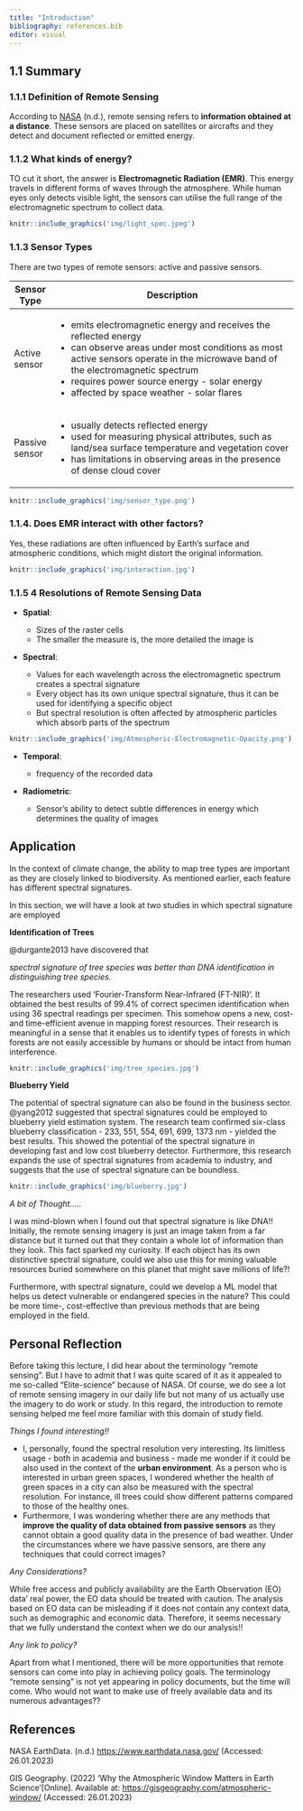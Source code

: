 ```yaml
---
title: "Introduction"
bibliography: references.bib
editor: visual
---
```


<h2>1.1 Summary</h2>

<h3>1.1.1 Definition of Remote Sensing</h3>

According to [NASA](https://www.earthdata.nasa.gov/learn/backgrounders/remote-sensing#:~:text=Remote%20sensing%20is%20the%20acquiring,record%20reflected%20or%20emitted%20energy.) (n.d.), remote sensing refers to **information obtained at a distance**. These sensors are placed on satellites or aircrafts and they detect and document reflected or emitted energy.

<h3>1.1.2 What kinds of energy?</h3>

TO cut it short, the answer is **Electromagnetic Radiation (EMR)**. This energy travels in different forms of waves through the atmosphere. While human eyes only detects visible light, the sensors can utilise the full range of the electromagnetic spectrum to collect data.

```r
knitr::include_graphics('img/light_spec.jpeg')
```

<h3>1.1.3 Sensor Types</h3>

There are two types of remote sensors: active and passive sensors.

+----------------+----------------------------------------------------------------------------------------------------------------------------------+
| Sensor Type    | Description                                                                                                                      |
+================+==================================================================================================================================+
| Active sensor  | -   emits electromagnetic energy and receives the reflected energy                                                               |
|                | -   can observe areas under most conditions as most active sensors operate in the microwave band of the electromagnetic spectrum |
|                | -   requires power source energy - solar energy                                                                                  |
|                | -   affected by space weather - solar flares                                                                                     |
+----------------+----------------------------------------------------------------------------------------------------------------------------------+
| Passive sensor | -   usually detects reflected energy                                                                                             |
|                | -   used for measuring physical attributes, such as land/sea surface temperature and vegetation cover                            |
|                | -   has limitations in observing areas in the presence of dense cloud cover                                                      |
+----------------+----------------------------------------------------------------------------------------------------------------------------------+

```r
knitr::include_graphics('img/sensor_type.png')
```

<h3>1.1.4. Does EMR interact with other factors?</h3>

Yes, these radiations are often influenced by Earth's surface and atmospheric conditions, which might distort the original information.

```r
knitr::include_graphics('img/interaction.jpg')
```

<h3>1.1.5 4 Resolutions of Remote Sensing Data</h3>

-   **Spatial**:

    -   Sizes of the raster cells
    -   The smaller the measure is, the more detailed the image is

-   **Spectral**:

    -   Values for each wavelength across the electromagnetic spectrum creates a spectral signature
    -   Every object has its own unique spectral signature, thus it can be used for identifying a specific object
    -   But spectral resolution is often affected by atmospheric particles which absorb parts of the spectrum

```r
knitr::include_graphics('img/Atmospheric-Electromagnetic-Opacity.png')
```

-   **Temporal**:

    -   frequency of the recorded data

-   **Radiometric**:

    -   Sensor's ability to detect subtle differences in energy which determines the quality of images

<h2>Application</h2>

In the context of climate change, the ability to map tree types are important as they are closely linked to biodiversity. As mentioned earlier, each feature has different spectral signatures.

In this section, we will have a look at two studies in which spectral signature are employed

**Identification of Trees**

@durgante2013 have discovered that

*spectral signature of tree species was better than DNA identification in distinguishing tree species.*

The researchers used 'Fourier-Transform Near-Infrared (FT-NIR)'. It obtained the best results of 99.4% of correct specimen identification when using 36 spectral readings per specimen. This somehow opens a new, cost- and time-efficient avenue in mapping forest resources. Their research is meaningful in a sense that it enables us to identify types of forests in which forests are not easily accessible by humans or should be intact from human interference.

```r
knitr::include_graphics('img/tree_species.jpg')
```

**Blueberry Yield**

The potential of spectral signature can also be found in the business sector. @yang2012 suggested that spectral signatures could be employed to blueberry yield estimation system. The research team confirmed six-class blueberry classification - 233, 551, 554, 691, 699, 1373 nm - yielded the best results. This showed the potential of the spectral signature in developing fast and low cost blueberry detector. Furthermore, this research expands the use of spectral signatures from academia to industry, and suggests that the use of spectral signature can be boundless.

```r
knitr::include_graphics('img/blueberry.jpg')
```

*A bit of Thought.....*

I was mind-blown when I found out that spectral signature is like DNA!! Initially, the remote sensing imagery is just an image taken from a far distance but it turned out that they contain a whole lot of information than they look. This fact sparked my curiosity. If each object has its own distinctive spectral signature, could we also use this for mining valuable resources buried somewhere on this planet that might save millions of life?!

Furthermore, with spectral signature, could we develop a ML model that helps us detect vulnerable or endangered species in the nature? This could be more time-, cost-effective than previous methods that are being employed in the field.

<h2>Personal Reflection</h2>

Before taking this lecture, I did hear about the terminology "remote sensing". But I have to admit that I was quite scared of it as it appealed to me so-called "Elite-science" because of NASA. Of course, we do see a lot of remote sensing imagery in our daily life but not many of us actually use the imagery to do work or study. In this regard, the introduction to remote sensing helped me feel more familiar with this domain of study field.

*Things I found interesting!!*

-   I, personally, found the spectral resolution very interesting. Its limitless usage - both in academia and business - made me wonder if it could be also used in the context of the **urban environment**. As a person who is interested in urban green spaces, I wondered whether the health of green spaces in a city can also be measured with the spectral resolution. For instance, ill trees could show different patterns compared to those of the healthy ones.
-   Furthermore, I was wondering whether there are any methods that **improve the quality of data obtained from passive sensors** as they cannot obtain a good quality data in the presence of bad weather. Under the circumstances where we have passive sensors, are there any techniques that could correct images?

*Any Considerations?*

While free access and publicly availability are the Earth Observation (EO) data' real power, the EO data should be treated with caution. The analysis based on EO data can be misleading if it does not contain any context data, such as demographic and economic data. Therefore, it seems necessary that we fully understand the context when we do our analysis!!

*Any link to policy?*

Apart from what I mentioned, there will be more opportunities that remote sensors can come into play in achieving policy goals. The terminology "remote sensing" is not yet appearing in policy documents, but the time will come. Who would not want to make use of freely available data and its numerous advantages??

<h2>References</h2>

NASA EarthData. (n.d.) <https://www.earthdata.nasa.gov/> (Accessed: 26.01.2023)

GIS Geography. (2022) 'Why the Atmospheric Window Matters in Earth Science'\[Online\]. Available at: <https://gisgeography.com/atmospheric-window/> (Accessed: 26.01.2023)
